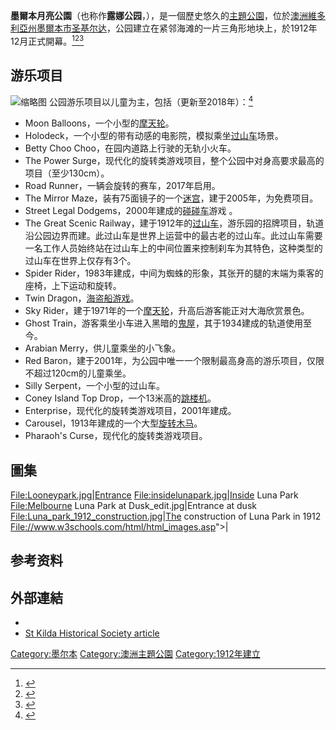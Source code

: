 {{Infobox amusement park
|name=Melbourne's Luna Park
|image=Luna_park_melboure.jpg
|slogan='''''Just For Fun'''''
|location=[[澳大利亞|澳大利亞]][[墨爾本|墨爾本]][[圣基尔达_(维多利亚州)|圣基尔达]]
|coordinates={{Coord|display=title,inline|-37.868036|144.976369|type:landmark_region:AU}}
|owner=[[Linfox|Linfox]], Virtual Communities, and Liberty Petrol
|opening_date={{Start date|1912|12|13}}<ref name=arguslunapark1912>{{cite news |url=http://nla.gov.au/nla.news-article26586508 |title=OH BOY! LUNA PARK IN 1912 |newspaper=[[The_Argus_(Melbourne)|The Argus (Melbourne)]] |issue=33,506 |location=Victoria, Australia 
|date=23 January 1954 |accessdate=13 February 2017 |page=7 |via=National Library of Australia}}</ref>|closing_date=<!-- {{End date|YYYY|MM|DD}} -->
|season=全年
|rides=20
|coasters=2
|homepage={{URL|www.lunapark.com.au}}
}}
'''墨爾本月亮公園 '''（也称作'''露娜公园'''，{{lang-en|Luna Park}}），是一個歷史悠久的[[遊樂園|主題公園]]，位於[[澳洲|澳洲]][[維多利亞州|維多利亞州]][[墨爾本市|墨爾本市]][[圣基尔达_(维多利亚州)|圣基尔达]]，公园建立在紧邻海滩的一片三角形地块上，於1912年12月正式開幕。<ref>{{Cite news|url=http://nla.gov.au/nla.news-article10505840|title=LUNA-PARK.|date=14 December 1912|publisher=National Library of Australia|newspaper=[[The_Argus_(Australia)|The Argus (Melbourne, Vic. : 1848 - 1957)]]|accessdate=28 September 2015|location=Melbourne, Vic.|page=19}}</ref><ref>{{Cite web|url=https://www.youtube.com/watch?v=Uv9cqPr86Dw|title=The Opening of Luna Park Melbourne|author=NFSA|access-date=2017-02-14|archive-date=2017-04-05|archive-url=https://web.archive.org/web/20170405172834/https://www.youtube.com/watch?v=Uv9cqPr86Dw|dead-url=no}}</ref><ref name="formalopen">{{Cite news|url=http://nla.gov.au/nla.news-article66391776|title=Luna Park, St Kilda.|date=21 December 1912|newspaper=[[Malvern_Standard|Malvern Standard]]|via=National Library of Australia|accessdate=18 May 2016|issue=507|location=Victoria, Australia|volume=9,|page=3|archive-date=2022-06-04|archive-url=https://web.archive.org/web/20220604151843/https://trove.nla.gov.au/newspaper/article/66391776}}</ref>

==游乐项目==
[[File:Luna_Park_Melbourne_scenic_railway.jpg|缩略图]]
公园游乐项目以儿童为主，包括（更新至2018年）：<ref>{{Cite web|url=https://lunapark.com.au/rides/rides-attractions/|title=Rides & Attractions|author=|access-date=2018-12-01|archive-date=2019-03-03|archive-url=https://web.archive.org/web/20190303174438/https://lunapark.com.au/rides/rides-attractions/|dead-url=no}}</ref>
*Moon Balloons，一个小型的[[摩天轮|摩天轮]]。
*Holodeck，一个小型的带有动感的电影院，模拟乘坐[[过山车|过山车]]场景。
*Betty Choo Choo，在园内道路上行驶的无轨小火车。
*The Power Surge，现代化的旋转类游戏项目，整个公园中对身高要求最高的项目（至少130cm）。
*Road Runner，一辆会旋转的赛车，2017年启用。
*The Mirror Maze，装有75面镜子的一个[[迷宫|迷宫]]，建于2005年，为免费项目。
*Street Legal Dodgems，2000年建成的[[碰碰车|碰碰车]]游戏 。
*The Great Scenic Railway，建于1912年的[[过山车|过山车]]，游乐园的招牌项目，轨道沿公园边界而建。此过山车是世界上运营中的最古老的过山车。此过山车需要一名工作人员始终站在过山车上的中间位置来控制刹车为其特色，这种类型的过山车在世界上仅存有3个。
*Spider Rider，1983年建成，中间为蜘蛛的形象，其张开的腿的末端为乘客的座椅，上下运动和旋转。
*Twin Dragon，[[海盗船游戏|海盗船游戏]]。
*Sky Rider，建于1971年的一个[[摩天轮|摩天轮]]，升高后游客能正对大海欣赏景色。
*Ghost Train，游客乘坐小车进入黑暗的[[鬼屋|鬼屋]]，其于1934建成的轨道使用至今。
*Arabian Merry，供儿童乘坐的小飞象。
*Red Baron，建于2001年，为公园中唯一一个限制最高身高的游乐项目，仅限不超过120cm的儿童乘坐。
*Silly Serpent，一个小型的过山车。
*Coney Island Top Drop，一个13米高的[[跳楼机|跳楼机]]。
*Enterprise，现代化的旋转类游戏项目，2001年建成。
*Carousel，1913年建成的一个大型[[旋转木马|旋转木马]]。
*Pharaoh's Curse，现代化的旋转类游戏项目。

== 圖集 ==
<gallery widths="260" heights="180">
File:Looneypark.jpg|Entrance
File:insidelunapark.jpg|Inside Luna Park
File:Melbourne Luna Park at Dusk_edit.jpg|Entrance at dusk
File:Luna_park_1912_construction.jpg|The construction of Luna Park in 1912
File://www.w3schools.com/html/html_images.asp">| {{Wayback|url=file://www.w3schools.com/html/html_images.asp |date=20211220094423 }}
</gallery>

== 参考资料 ==
{{Reflist|30em}}

== 外部連結 ==
* {{Official|www.lunapark.com.au}}
* [https://web.archive.org/web/20070928062039/http://www.skhs.org.au/~SKHSarticles/articles/Luna_Park.htm St Kilda Historical Society article]

{{澳大利亞主題公園}}

[[Category:墨尔本|Category:墨尔本]]
[[Category:澳洲主題公園|Category:澳洲主題公園]]
[[Category:1912年建立|Category:1912年建立]]